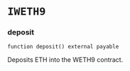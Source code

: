 # `IWETH9`

### deposit

```solidity
function deposit() external payable
```

Deposits ETH into the WETH9 contract.

